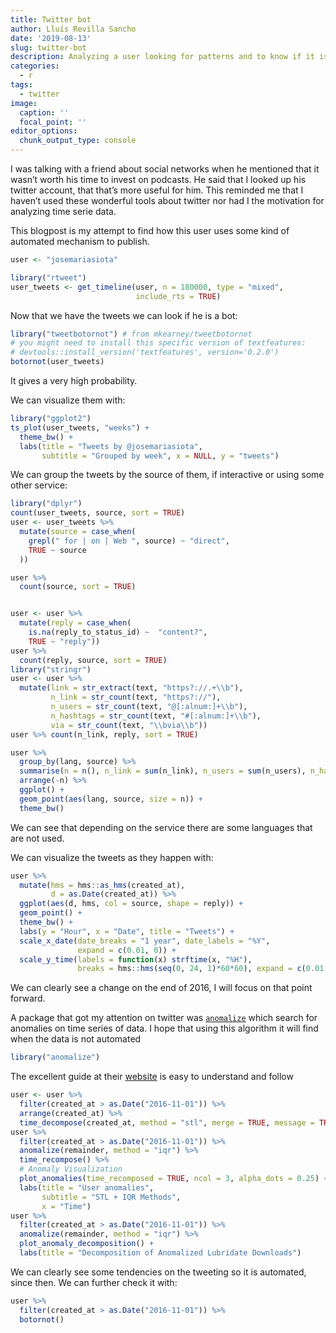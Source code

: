 ```yaml
---
title: Twitter bot
author: Lluís Revilla Sancho
date: '2019-08-13'
slug: twitter-bot
description: Analyzing a user looking for patterns and to know if it is handled by a bot.
categories:
  - r
tags:
  - twitter
image:
  caption: ''
  focal_point: ''
editor_options: 
  chunk_output_type: console
---
```



I was talking with a friend about social networks when he mentioned that it 
wasn't worth his time to invest on podcasts. 
He said that I looked up his twitter account, that that's more useful for him. 
This reminded me that I haven't used these wonderful tools about twitter nor had I the motivation for analyzing time serie data.

This blogpost is my attempt to find how this user uses some kind of automated mechanism to publish.


```r
user <- "josemariasiota"
```

```r
library("rtweet")
user_tweets <- get_timeline(user, n = 180000, type = "mixed", 
                            include_rts = TRUE)
```

Now that we have the tweets we can look if he is a bot:
```r
library("tweetbotornot") # from mkearney/tweetbotornot
# you might need to install this specific version of textfeatures:
# devtools::install_version('textfeatures', version='0.2.0')
botornot(user_tweets)
```
It gives a very high probability.

We can visualize them with:
```r
library("ggplot2")
ts_plot(user_tweets, "weeks") +
  theme_bw() +
  labs(title = "Tweets by @josemariasiota",
       subtitle = "Grouped by week", x = NULL, y = "tweets")
```

We can group the tweets by the source of them, if interactive or using some other service:

```r
library("dplyr")
count(user_tweets, source, sort = TRUE)
user <- user_tweets %>% 
  mutate(source = case_when(
    grepl(" for | on | Web ", source) ~ "direct",
    TRUE ~ source
  ))

user %>% 
  count(source, sort = TRUE)


user <- user %>% 
  mutate(reply = case_when(
    is.na(reply_to_status_id) ~  "content?",
    TRUE ~ "reply"))
user %>% 
  count(reply, source, sort = TRUE)
library("stringr")
user <- user %>% 
  mutate(link = str_extract(text, "https?://.+\\b"),
         n_link = str_count(text, "https?://"),
         n_users = str_count(text, "@[:alnum:]+\\b"),
         n_hashtags = str_count(text, "#[:alnum:]+\\b"),
         via = str_count(text, "\\bvia\\b"))
user %>% count(n_link, reply, sort = TRUE)

user %>% 
  group_by(lang, source) %>% 
  summarise(n = n(), n_link = sum(n_link), n_users = sum(n_users), n_hashtags = sum(n_hashtags)) %>% 
  arrange(-n) %>% 
  ggplot() +
  geom_point(aes(lang, source, size = n)) +
  theme_bw()
```

We can see that depending on the service there are some languages that are not used.

We can visualize the tweets as they happen with:
```r
user %>% 
  mutate(hms = hms::as_hms(created_at),
         d = as.Date(created_at)) %>% 
  ggplot(aes(d, hms, col = source, shape = reply)) +
  geom_point() +
  theme_bw() +
  labs(y = "Hour", x = "Date", title = "Tweets") +
  scale_x_date(date_breaks = "1 year", date_labels = "%Y", 
               expand = c(0.01, 0)) +
  scale_y_time(labels = function(x) strftime(x, "%H"),
               breaks = hms::hms(seq(0, 24, 1)*60*60), expand = c(0.01, 0))
```

We can clearly see a change on the end of 2016, I will focus on that point forward.

A package that got my attention on twitter was [`anomalize`](https://cran.r-project.org/package=anomalize) which search for anomalies on time series of data. I hope that using this algorithm it will find when the data is not automated

```r
library("anomalize")
```

The excellent guide at their [website](https://business-science.github.io/anomalize/) is easy to understand and follow


```r
user <- user %>% 
  filter(created_at > as.Date("2016-11-01")) %>% 
  arrange(created_at) %>% 
  time_decompose(created_at, method = "stl", merge = TRUE, message = TRUE) 
user %>% 
  filter(created_at > as.Date("2016-11-01")) %>% 
  anomalize(remainder, method = "iqr") %>%
  time_recompose() %>%
  # Anomaly Visualization
  plot_anomalies(time_recomposed = TRUE, ncol = 3, alpha_dots = 0.25) +
  labs(title = "User anomalies", 
       subtitle = "STL + IQR Methods", 
       x = "Time") 
user %>% 
  filter(created_at > as.Date("2016-11-01")) %>% 
  anomalize(remainder, method = "iqr") %>%
  plot_anomaly_decomposition() +
  labs(title = "Decomposition of Anomalized Lubridate Downloads")
```

We can clearly see some tendencies on the tweeting so it is automated, since then. We can further check it with:


```r
user %>% 
  filter(created_at > as.Date("2016-11-01")) %>% 
  botornot()
```

